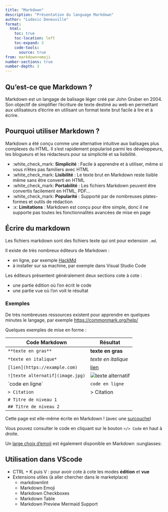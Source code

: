 ```yaml
---
title: "Markdown"
description: "Présentation du language Markdown"
author: "Ludovic Deneuville"
format: 
  html:
    toc: true
    toc-location: left
    toc-expand: 3
    code-tools:
      source: true
from: markdown+emoji
number-sections: true
number-depth: 3
---
```



## Qu'est-ce que Markdown ?

Markdown est un langage de balisage léger créé par John Gruber en 2004. Son objectif de simplifier l'écriture de texte destiné au web en permettant aux utilisateurs d'écrire en utilisant un format texte brut facile à lire et à écrire.

## Pourquoi utiliser Markdown ?

Markdown a été conçu comme une alternative intuitive aux balisages plus complexes du HTML. Il s'est rapidement popularisé parmi les développeurs, les blogueurs et les rédacteurs pour sa simplicité et sa lisibilité.

- :white_check_mark: **Simplicité** : Facile à apprendre et à utiliser, même si vous n'êtes pas familiers avec HTML
- :white_check_mark: **Lisibilité** : Le texte brut en Markdown reste lisible même sans être converti en HTML
- :white_check_mark: **Portabilité** : Les fichiers Markdown peuvent être convertis facilement en HTML, PDF...
- :white_check_mark: **Popularité** : Supporté par de nombreuses plates-formes et outils de rédaction
- :x: **Limitations** : Markdown est conçu pour être simple, donc il ne supporte pas toutes les fonctionnalités avancées de mise en page

## Écrire du markdown

Les fichiers markdown sont des fichiers texte qui ont pour extension `.md`.

Il existe de très nombreux éditeurs de Markdown :

- en ligne, par exemple [HackMd](https://hackmd.io/){target="_blank}
- à installer sur sa machine, par exemple dans Visual Studio Code

Les éditeurs présentent généralement deux sections cote à cote :

- une partie édition où l'on écrit le code
- une partie vue où l'on voit le résultat

### Exemples

De très nombreuses ressources existent pour apprendre en quelques minutes le langage, par exemple <https://commonmark.org/help/>{target="_blank}


Quelques exemples de mise en forme :

| Code Markdown                    | Résultat                       |
| -------------------------------- | ------------------------------ |
| `**texte en gras**`              | **texte en gras**              |
| `*texte en italique*`            | *texte en italique*            |
| `[lien](https://example.com)`    | [lien](https://example.com)    |
| `![texte alternatif](image.jpg)` | ![texte alternatif](image.jpg) |
| \`code en ligne\`                | `code en ligne`                |
| `> Citation`                     | > Citation                     |
| `# Titre de niveau 1`            |                                |
| `## Titre de niveau 2`           |                                |


::: {.callout-note}
Cette page est elle-même écrite en Markdown ! (avec une [surcouche](https://quarto.org/docs/authoring/markdown-basics.html){target="_blank})

Vous pouvez consulter le code en cliquant sur le bouton `</> Code` en haut à droite.
:::

Un [large choix d'emoji](https://gist.github.com/rxaviers/7360908){target="_blank} est également disponible en Markdown :sunglasses:

## Utilisation dans VScode

- CTRL + K puis V : pour avoir cote à cote les modes **édition** et **vue**
- Extensions utiles (à aller chercher dans le marketplace)
  - markdownlint
  - Markdown Emoji
  - Markdown Checkboxes
  - Markdown Table
  - Markdown Preview Mermaid Support
